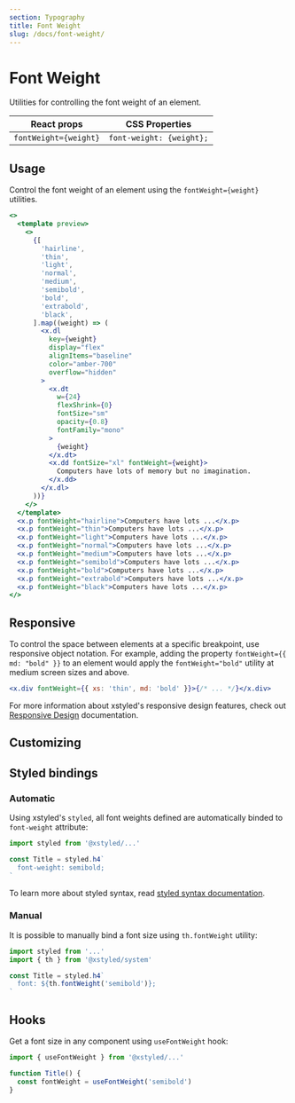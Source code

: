 ```yaml
---
section: Typography
title: Font Weight
slug: /docs/font-weight/
---
```


# Font Weight

Utilities for controlling the font weight of an element.

| React props           | CSS Properties           |
| --------------------- | ------------------------ |
| `fontWeight={weight}` | `font-weight: {weight};` |

## Usage

Control the font weight of an element using the `fontWeight={weight}` utilities.

```jsx preview color=amber
<>
  <template preview>
    <>
      {[
        'hairline',
        'thin',
        'light',
        'normal',
        'medium',
        'semibold',
        'bold',
        'extrabold',
        'black',
      ].map((weight) => (
        <x.dl
          key={weight}
          display="flex"
          alignItems="baseline"
          color="amber-700"
          overflow="hidden"
        >
          <x.dt
            w={24}
            flexShrink={0}
            fontSize="sm"
            opacity={0.8}
            fontFamily="mono"
          >
            {weight}
          </x.dt>
          <x.dd fontSize="xl" fontWeight={weight}>
            Computers have lots of memory but no imagination.
          </x.dd>
        </x.dl>
      ))}
    </>
  </template>
  <x.p fontWeight="hairline">Computers have lots ...</x.p>
  <x.p fontWeight="thin">Computers have lots ...</x.p>
  <x.p fontWeight="light">Computers have lots ...</x.p>
  <x.p fontWeight="normal">Computers have lots ...</x.p>
  <x.p fontWeight="medium">Computers have lots ...</x.p>
  <x.p fontWeight="semibold">Computers have lots ...</x.p>
  <x.p fontWeight="bold">Computers have lots ...</x.p>
  <x.p fontWeight="extrabold">Computers have lots ...</x.p>
  <x.p fontWeight="black">Computers have lots ...</x.p>
</>
```

## Responsive

To control the space between elements at a specific breakpoint, use responsive object notation. For example, adding the property `fontWeight={{ md: "bold" }}` to an element would apply the `fontWeight="bold"` utility at medium screen sizes and above.

```jsx
<x.div fontWeight={{ xs: 'thin', md: 'bold' }}>{/* ... */}</x.div>
```

For more information about xstyled's responsive design features, check out [Responsive Design](@TODO-link) documentation.

## Customizing


<CustomizeFontWeights />

## Styled bindings

### Automatic

Using xstyled's `styled`, all font weights defined are automatically binded to `font-weight` attribute:

```js
import styled from '@xstyled/...'

const Title = styled.h4`
  font-weight: semibold;
`
```

To learn more about styled syntax, read [styled syntax documentation](@TODO-link).

### Manual

It is possible to manually bind a font size using `th.fontWeight` utility:

```js
import styled from '...'
import { th } from '@xstyled/system'

const Title = styled.h4`
  font: ${th.fontWeight('semibold')};
`
```

## Hooks

Get a font size in any component using `useFontWeight` hook:

```js
import { useFontWeight } from '@xstyled/...'

function Title() {
  const fontWeight = useFontWeight('semibold')
}
```
